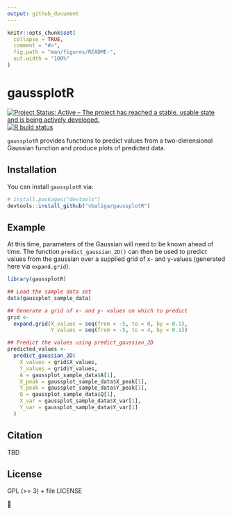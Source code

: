 ```yaml
---
output: github_document
---
```


<!-- README.md is generated from README.Rmd. Please edit that file -->

```r
knitr::opts_chunk$set(
  collapse = TRUE,
  comment = "#>",
  fig.path = "man/figures/README-",
  out.width = "100%"
)
```

# gaussplotR

<!-- badges: start -->
[![Project Status: Active – The project has reached a stable, usable state and is being actively developed.](https://www.repostatus.org/badges/latest/active.svg)](https://www.repostatus.org/#active)
[![R build status](https://github.com/vbaliga/gaussplotR/workflows/R-CMD-check/badge.svg)](https://github.com/vbaliga/gaussplotR/actions)
<!-- badges: end -->

`gaussplotR` provides functions to predict values from a two-dimensional
Gaussian function and produce plots of predicted data.

## Installation

You can install `gaussplotR` via:

``` r
# install.packages("devtools")
devtools::install_github("vbaliga/gaussplotR")
```

## Example

At this time, parameters of the Gaussian will need to be known ahead of time. 
The function `predict_gaussian_2D()` can then be used to predict values from
the gaussian over a supplied grid of x- and y-values (generated here via 
`expand.grid`). 

```r
library(gaussplotR)

## Load the sample data set
data(gaussplot_sample_data)

## Generate a grid of x- and y- values on which to predict
grid <-
  expand.grid(X_values = seq(from = -5, to = 0, by = 0.1),
              Y_values = seq(from = -5, to = 4, by = 0.1))

## Predict the values using predict_gaussian_2D
predicted_values <-
  predict_gaussian_2D(
    X_values = grid$X_values,
    Y_values = grid$Y_values,
    A = gaussplot_sample_data$A[1],
    X_peak = gaussplot_sample_data$X_peak[1],
    Y_peak = gaussplot_sample_data$Y_peak[1],
    Q = gaussplot_sample_data$Q[1],
    X_var = gaussplot_sample_data$X_var[1],
    Y_var = gaussplot_sample_data$Y_var[1]
  )
```

## Citation

TBD

## License

GPL (>= 3) + file LICENSE

🐢
